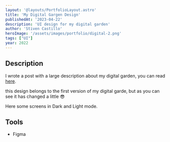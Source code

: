 ```yaml
---
layout: '@layouts/PortfolioLayout.astro'
title: 'My Digital Gargen Design'
publishedAt: '2023-04-22'
description: 'UI design for my digital garden'
author: 'Stiven Castillo'
heroImage: '/assets/images/portfolio/digital-2.png'
tags: ["UI"]
year: 2022
---
```



## Description

I wrote a post with a large description about my digital garden, you can read <a href="/blog/how-build-my-digital-garden" class="text-amber-500">here</a>.

this design belongs to the first version of my digital garde, but as you can see it has changed a little 😎

<ModalImage client:load small="/assets/images/portfolio/digital-1.png" large="/assets/images/portfolio/digital-1.png" alt="Light Screen" />

Here some screens in Dark and Light mode.

<div class="grid grid-cols-1 md:grid-cols-2 gap-8">
  <ModalImage client:load small="/assets/images/portfolio/digital-3.png" large="/assets/images/portfolio/digital-3.png" alt="Notes Screen" />
  <ModalImage client:load small="/assets/images/portfolio/digital-4.png" large="/assets/images/portfolio/digital-4.png" alt="Playground" />
</div>

## Tools

- Figma